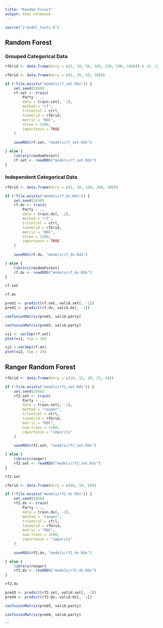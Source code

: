 ```yaml
---
title: "Random Forest"
output: html_notebook
---
```


```r
source("2-model_tests.R")
```

## Random Forest

### Grouped Categorical Data
```r
rfGrid <- data.frame(mtry = c(5, 20, 50, 100, 250, 500, 1000)) # 10, 32
```

```r
rfGrid <- data.frame(mtry = c(5, 20, 50, 100))

if (!file.exists("models/rf_set.Rds")) {
    set.seed(1056)
    rf.set <- train(
        Party ~ .,
        data = train.set[, -1],
        method = "rf",
        trControl = ctrl,
        tuneGrid = rfGrid,
        metric = "ROC",
        ntree = 1500,
        importance = TRUE
    )
    
    saveRDS(rf.set, "models/rf_set.Rds")

} else {
    library(randomForest)
    rf.set <- readRDS("models/rf_set.Rds")
}
```

### Independent Categorical Data
```r
rfGrid <- data.frame(mtry = c(5, 50, 100, 200, 300))

if (!file.exists("models/rf_dv.Rds")) {
    set.seed(1056)
    rf.dv <- train(
        Party ~ .,
        data = train.dv[, -1],
        method = "rf",
        trControl = ctrl,
        tuneGrid = rfGrid,
        metric = "ROC",
        ntree = 1500,
        importance = TRUE
    )
    
    saveRDS(rf.dv, "models/rf_dv.Rds")

} else {
    library(randomForest)
    rf.dv <- readRDS("models/rf_dv.Rds")
}
```

```r
rf.set
```

```r
rf.dv
```

```r
pred1 <- predict(rf.set, valid.set[, -1])
pred2 <- predict(rf.dv, valid.dv[, -1])
```

```r
confusionMatrix(pred1, valid.party)
```

```r
confusionMatrix(pred2, valid.party)
```

```r
vi1 <- varImp(rf.set)
plot(vi1, top = 20)
```

```r
vi2 <-varImp(rf.dv)
plot(vi2, top = 20)
```

## Ranger Random Forest

```r
rfGrid <- data.frame(mtry = c(10, 15, 20, 25, 30))

if (!file.exists("models/rf2_set.Rds")) {
    set.seed(1056)
    rf2.set <- train(
        Party ~ .,
        data = train.set[, -1],
        method = "ranger",
        trControl = ctrl,
        tuneGrid = rfGrid,
        metric = "ROC",
        num.trees = 1500,
        importance = "impurity"
    )
    
    saveRDS(rf2.set, "models/rf2_set.Rds")

} else {
    library(ranger)
    rf2.set <- readRDS("models/rf2_set.Rds")
}
```
```r
rf2.set
```

```r
rfGrid <- data.frame(mtry = c(40, 50, 60))

if (!file.exists("models/rf2_dv.Rds")) {
    set.seed(1056)
    rf2.dv <- train(
        Party ~ .,
        data = train.dv[, -1],
        method = "ranger",
        trControl = ctrl,
        tuneGrid = rfGrid,
        metric = "ROC",
        num.trees = 1500,
        importance = "impurity"
    )
    
    saveRDS(rf2.dv, "models/rf2_dv.Rds")

} else {
    library(ranger)
    rf2.dv <- readRDS("models/rf2_dv.Rds")
}
```

```r
rf2.dv
```

```r
pred3 <- predict(rf2.set, valid.set[, -1])
pred4 <- predict(rf2.dv, valid.dv[, -1])
```

```r
confusionMatrix(pred3, valid.party)
```

```r
confusionMatrix(pred4, valid.party)
```
```
